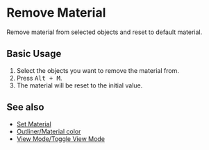 
# Remove Material

<Reference shortcut="Alt + M" command="Remove Material" button="" />

Remove material from selected objects and reset to default material.

## Basic Usage

1. Select the objects you want to remove the material from.
2. Press <kbd>Alt + M</kbd>.
3. The material will be reset to the initial value.

## See also
- [Set Material](set-material)
- [Outliner/Material color](/plasticity-essentials/outliner#material-color)
- [View Mode/Toggle View Mode](/plasticity-essentials/view-mode#toggle-view-mode)